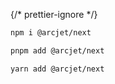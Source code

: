 
{/* prettier-ignore */}
<SelectableContent client:load syncKey="packageManager" frameworkSwitcher>
<div slot="npm" slotIdx="1">

```sh
npm i @arcjet/next
```

</div>
<div slot="pnpm" slotIdx="2">

```sh
pnpm add @arcjet/next
```

</div>
<div slot="yarn" slotIdx="3">

```sh
yarn add @arcjet/next
```

</div>
</SelectableContent>
